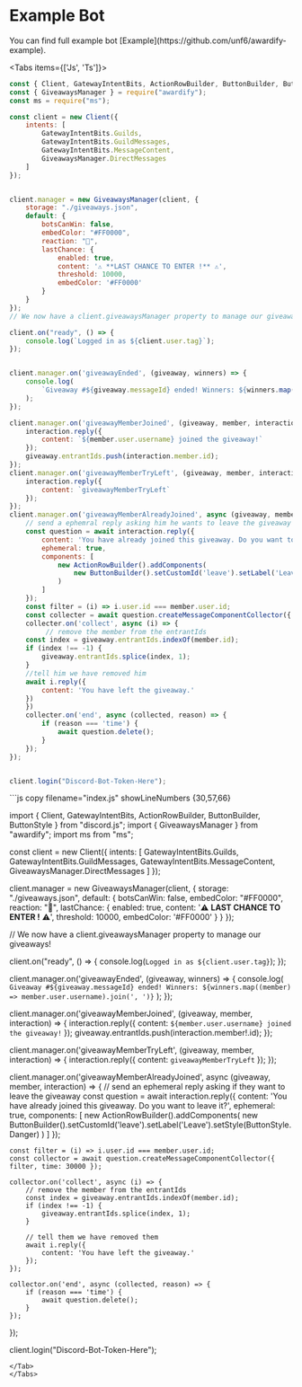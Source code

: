 
# __Example Bot__

<Callout type="info">
  You can find full example bot [Example](https://github.com/unf6/awardify-example).
</Callout>

<Tabs items={['Js', 'Ts']}>
<Tab>
```js copy filename="index.js"
const { Client, GatewayIntentBits, ActionRowBuilder, ButtonBuilder, ButtonStyle } = require("discord.js");
const { GiveawaysManager } = require("awardify");
const ms = require("ms");

const client = new Client({
    intents: [
        GatewayIntentBits.Guilds,
        GatewayIntentBits.GuildMessages,
        GatewayIntentBits.MessageContent,
        GiveawaysManager.DirectMessages
    ]
});


client.manager = new GiveawaysManager(client, {
    storage: "./giveaways.json",
    default: {
        botsCanWin: false,
        embedColor: "#FF0000",
        reaction: "🎉",
        lastChance: {
            enabled: true,
            content: '⚠️ **LAST CHANCE TO ENTER !** ⚠️',
            threshold: 10000,
            embedColor: '#FF0000'
        }
    }
});
// We now have a client.giveawaysManager property to manage our giveaways!

client.on("ready", () => {
    console.log(`Logged in as ${client.user.tag}`);
});


client.manager.on('giveawayEnded', (giveaway, winners) => {
    console.log(
        `Giveaway #${giveaway.messageId} ended! Winners: ${winners.map((member) => member.user.username).join(', ')}`
    );
});

client.manager.on('giveawayMemberJoined', (giveaway, member, interaction) => {
    interaction.reply({
        content: `${member.user.username} joined the giveaway!`
    });
    giveaway.entrantIds.push(interaction.member.id);
});
client.manager.on('giveawayMemberTryLeft', (giveaway, member, interaction) => {
    interaction.reply({
        content: `giveawayMemberTryLeft`
    });
});
client.manager.on('giveawayMemberAlreadyJoined', async (giveaway, member, interaction) => {
    // send a ephemral reply asking him he wants to leave the giveaway
    const question = await interaction.reply({
        content: 'You have already joined this giveaway. Do you want to leave it?',
        ephemeral: true,
        components: [
            new ActionRowBuilder().addComponents(
                new ButtonBuilder().setCustomId('leave').setLabel('Leave').setStyle(ButtonStyle.Danger)
            )
        ]
    });
    const filter = (i) => i.user.id === member.user.id;
    const collecter = await question.createMessageComponentCollector({ filter, time: 30000 });
    collecter.on('collect', async (i) => {
         // remove the member from the entrantIds
    const index = giveaway.entrantIds.indexOf(member.id);
    if (index !== -1) {
        giveaway.entrantIds.splice(index, 1);
    }
    //tell him we have removed him
    await i.reply({
        content: 'You have left the giveaway.'
    })
    })
    collecter.on('end', async (collected, reason) => {
        if (reason === 'time') {
            await question.delete();
        }
    });
});


client.login("Discord-Bot-Token-Here");
```
</Tab>
<Tab>
```js copy filename="index.js" showLineNumbers {30,57,66}

import { Client, GatewayIntentBits, ActionRowBuilder, ButtonBuilder, ButtonStyle } from "discord.js";
import { GiveawaysManager } from "awardify";
import ms from "ms";

const client = new Client({
    intents: [
        GatewayIntentBits.Guilds,
        GatewayIntentBits.GuildMessages,
        GatewayIntentBits.MessageContent,
        GiveawaysManager.DirectMessages
    ]
});

client.manager = new GiveawaysManager(client, {
    storage: "./giveaways.json",
    default: {
        botsCanWin: false,
        embedColor: "#FF0000",
        reaction: "🎉",
        lastChance: {
            enabled: true,
            content: '⚠️ **LAST CHANCE TO ENTER !** ⚠️',
            threshold: 10000,
            embedColor: '#FF0000'
        }
    }
});

// We now have a client.giveawaysManager property to manage our giveaways!

client.on("ready", () => {
    console.log(`Logged in as ${client.user.tag}`);
});

client.manager.on('giveawayEnded', (giveaway, winners) => {
    console.log(
        `Giveaway #${giveaway.messageId} ended! Winners: ${winners.map((member) => member.user.username).join(', ')}`
    );
});

client.manager.on('giveawayMemberJoined', (giveaway, member, interaction) => {
    interaction.reply({
        content: `${member.user.username} joined the giveaway!`
    });
    giveaway.entrantIds.push(interaction.member!.id);
});

client.manager.on('giveawayMemberTryLeft', (giveaway, member, interaction) => {
    interaction.reply({
        content: `giveawayMemberTryLeft`
    });
});

client.manager.on('giveawayMemberAlreadyJoined', async (giveaway, member, interaction) => {
    // send an ephemeral reply asking if they want to leave the giveaway
    const question = await interaction.reply({
        content: 'You have already joined this giveaway. Do you want to leave it?',
        ephemeral: true,
        components: [
            new ActionRowBuilder()<ButtonBuilder>.addComponents(
                new ButtonBuilder().setCustomId('leave').setLabel('Leave').setStyle(ButtonStyle.Danger)
            )
        ]
    });

    const filter = (i) => i.user.id === member.user.id;
    const collector = await question.createMessageComponentCollector({ filter, time: 30000 });

    collector.on('collect', async (i) => {
        // remove the member from the entrantIds
        const index = giveaway.entrantIds.indexOf(member.id);
        if (index !== -1) {
            giveaway.entrantIds.splice(index, 1);
        }

        // tell them we have removed them
        await i.reply({
            content: 'You have left the giveaway.'
        });
    });

    collector.on('end', async (collected, reason) => {
        if (reason === 'time') {
            await question.delete();
        }
    });
});

client.login("Discord-Bot-Token-Here");
```
</Tab>
</Tabs>